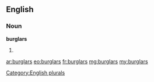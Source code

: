 ==English==

===Noun===
'''burglars'''

# {{plural of|[[burglar]]}}

[[Category:English plurals]]

[[ar:burglars]]
[[eo:burglars]]
[[fr:burglars]]
[[mg:burglars]]
[[my:burglars]]